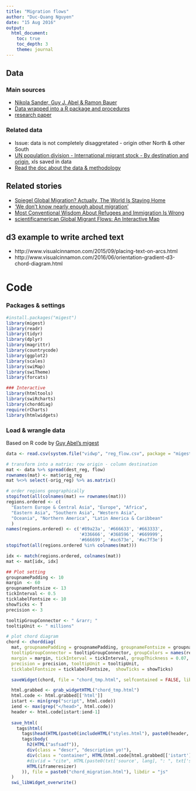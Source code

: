```yaml
---
title: "Migration flows"
author: "Duc-Quang Nguyen"
date: "15 Aug 2016"
output: 
  html_document:
    toc: true
    toc_depth: 3
    theme: journal
---
```



## Data

### Main sources
* [Nikola Sander, Guy J. Abel & Ramon Bauer ](http://www.global-migration.info)
* [Data wrapped into a R package and procedures](https://gjabel.wordpress.com/2016/05/18/updated-circular-plots-for-directional-bilateral-migration-data/)
* [research paper](data/WP2016_02.pdf)

### Related data
  * Issue: data is not completely disaggretated - origin other North & other South
  * [UN population division - International migrant stock - By destination and origin](http://www.un.org/en/development/desa/population/migration/data/estimates2/estimates15.shtml), xls saved in data 
  * [Read the doc about the data & methodology](data/MigrationStockDocumentation_2015.pdf)

## Related stories

* [Spiegel Global Migration? Actually, The World Is Staying Home](http://www.spiegel.de/international/world/why-global-migration-statistics-do-not-add-up-a-1090736.html)
* ['We don't know nearly enough about migration'](http://phys.org/news/2016-05-dont-migration.html)
* [Most Conventional Wisdom About Refugees and Immigration Is Wrong](http://www.fastcoexist.com/3060766/most-conventional-wisdom-about-refugees-and-immigration-is-wrong)
* [scientificamerican Global Migrant Flows: An Interactive Map](http://blogs.scientificamerican.com/observations/global-migrant-flows-an-interactive-map/)

## d3 example to write arched text

* http://www.visualcinnamon.com/2015/09/placing-text-on-arcs.html
* http://www.visualcinnamon.com/2016/06/orientation-gradient-d3-chord-diagram.html

# Code

### Packages & settings

```r
#install.packages("migest")
library(migest)
library(readr)
library(tidyr)
library(dplyr)
library(magrittr)
library(countrycode)
library(ggplot2)
library(scales)
library(swiMap)
library(swiTheme)
library(forcats)

### Interactive 
library(htmltools)
library(swiRcharts)
library(chorddiag)
require(rCharts)
library(htmlwidgets)
```

### Load & wrangle data

Based on R code by [Guy Abel's migest](https://github.com/gjabel/migest/blob/master/demo/cfplot_reg2.R)

```r
data <- read.csv(system.file("vidwp", "reg_flow.csv", package = "migest"), stringsAsFactors=FALSE)

# transform into a matrix: row origin - column destination
mat <- data %>% spread(dest_reg, flow)
rownames(mat) <- mat$orig_reg
mat %<>% select(-orig_reg) %>% as.matrix()

# order regions geographically
stopifnot(all(colnames(mat) == rownames(mat)))
regions.ordered <- c(
  "Eastern Europe & Central Asia", "Europe", "Africa",
  "Eastern Asia", "Southern Asia", "Western Asia",
  "Oceania", "Northern America", "Latin America & Caribbean"
  )
names(regions.ordered) <- c('#89a23a', '#666633', '#663333', 
                            '#336666', '#368596', '#669999', 
                            '#666699', '#ac673e', '#ac7f3e')
stopifnot(all(regions.ordered %in% colnames(mat)))

idx <- match(regions.ordered, colnames(mat))
mat <- mat[idx, idx]

```


```r
## Plot setting
groupnamePadding <- 10
margin  <- 60
groupnameFontsize <- 13
tickInterval <- 0.5
ticklabelFontsize <- 10
showTicks <- T
precision <- 3

tooltipGroupConnector <- " &rarr; "
tooltipUnit <- " millions"

# plot chord diagram
chord <- chorddiag(
  mat, groupnamePadding = groupnamePadding, groupnameFontsize = groupnameFontsize, 
  tooltipGroupConnector = tooltipGroupConnector, groupColors = names(regions.ordered), 
  margin = margin, tickInterval = tickInterval, groupThickness = 0.07, 
  precision = precision, tooltipUnit = tooltipUnit,
  ticklabelFontsize = ticklabelFontsize,  showTicks = showTicks)

  saveWidget(chord, file = "chord_tmp.html", selfcontained = FALSE, libdir = "js")

  html.grabbed <- grab_widgetHTML("chord_tmp.html")
  html.code <- html.grabbed[['html']]
  istart <- min(grep("script", html.code))
  iend <- max(grep("</head>", html.code))
  header <- html.code[istart:iend-1]
    
  save_html(
    tags$html(
      tags$head(HTML(paste0(includeHTML("styles.html"), paste0(header, collapse =""), collapse =""))),
      tags$body(
        h2(HTML("asfsadf")),
        div(class = "descr", "description yo!"),
        div(class = "container", HTML(html.code[html.grabbed[['istart']]:html.grabbed[['iend']]])),
        #div(id = "cite", HTML(paste0(txt['source', lang], ": ", txt['source.name', lang]), " | swissinfo.ch |", htmlLink("https://twitter.com/duc_qn", "@duc_qn"))),
        HTML(iframeresizer)
      )), file = paste0("chord_migration.html"), libdir = "js"
  )
  swi_libWidget_overwrite()

  
  
```

